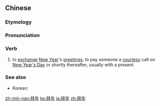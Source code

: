==Chinese==
{{zh-forms}}
{{wikipedia|lang=zh}}

===Etymology===
{{zh-compound|拜|年|to do [[obeisance]] to, to make a courtesy call|year, new year}}

===Pronunciation===
{{zh-pron
|m=bàinián
|c=baai3 nin4
|mn=pài-nî
|ma=y
|cat=v
}}

===Verb===
{{zh-verb}}

# to [[exchange]] [[New Year]]'s [[greeting]]s; to pay someone a [[courtesy]] call on [[New Year's Day]] or shortly thereafter, usually with a present
#: {{zh-x|阿姨，我們 來 給 您 拜年 了！|Auntie, we've come to '''wish''' you '''a Happy New Year'''!}}

===See also===
* Korean: {{ko-l|세배|歲拜}}

[[zh-min-nan:拜年]]
[[ko:拜年]]
[[ja:拜年]]
[[zh:拜年]]